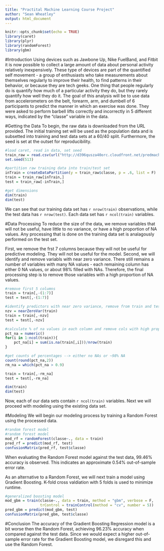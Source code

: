 ```yaml
---
title: "Practital Machine Learning Course Project"
author: "Sean Wheatley"
output: html_document
---
```


```r
knitr::opts_chunk$set(echo = TRUE)
library(caret)
library(plyr)
library(randomForest)
library(gbm)
```

#Introduction
Using devices such as Jawbone Up, Nike FuelBand, and Fitbit it is now possible to collect a large amount of data about personal activity relatively inexpensively. These type of devices are part of the quantified self movement - a group of enthusiasts who take measurements about themselves regularly to improve their health, to find patterns in their behavior, or because they are tech geeks. One thing that people regularly do is quantify how much of a particular activity they do, but they rarely quantify how well they do it. The goal of this analysis will be to use data from accelerometers on the belt, forearm, arm, and dumbell of 6 participants to predict the manner in which an exercise was done. They were asked to perform barbell lifts correctly and incorrectly in 5 different ways, indicated by the "classe" variable in the data.

#Getting the Data
To begin, the raw data is downloaded from the URL provided. The initial training set will be used as the population data and is subsetted into training and test data sets at a 60/40 split. Furthermore, the seed is set at the outset for reproducibility.
```r
#load caret, read in data, set seed
train_raw = read.csv(url("http://d396qusza40orc.cloudfront.net/predmachlearn/pml-training.csv"),na.strings = c("NA", "", "#DIV/0!"))
set.seed(513)

#partition raw training data into train/test set
inTrain = createDataPartition(y = train_raw$classe, p = .6, list = F)
train = train_raw[inTrain,]
test = train_raw[-inTrain,]

#get dimensions
dim(train)
dim(test)
```
We can see that our training data set has `r nrow(train)` observations, while the test data has `r nrow(test)`. Each data set has `r ncol(train)` variables.

#Data Processing
To reduce the size of the data, we remove variables that will not be useful, have little to no variance, or have a high proportion of NA values. Any processing that is done on the training data set is analagously performed on the test set.

First, we remove the frst 7 columns because they will not be useful for predictive modeling. They will not be useful for the model. Second, we will identify and remove variabls with near zero variance.  There still remains a number of variables with many NA values - each remaining column has either 0 NA values, or about 98% filled with NAs.  Therefore, the final processing step is to remove those variables with a high proportion of NA values.
```r
#remove first 5 columns
train = train[,-(1:7)]
test = test[,-(1:7)]

#identify predictors with near zero variance, remove from train and test sets
nzv = nearZeroVar(train)
train = train[,-nzv]
test = test[,-nzv]

#calculate % of na values in each column and remove cols with high proportion
pct_na = numeric()
for(i in 1:ncol(train)){
    pct_na[i] = sum(is.na(train[,i]))/nrow(train)
}

#get counts of percentages --> either no NAs or ~98% NA
count(round(pct_na,2))
rm_na = which(pct_na > 0.9)

train = train[,-rm_na]
test = test[,-rm_na]

dim(train)
dim(test)
```

Now, each of our data sets contain `r ncol(train)` variables. Next we will proceed with modeling using the existing data set. 

#Modeling
We will begin our modeling process by training a Random Forest using the processed data.
```r
#random forest model
#random forest model
mod_rf = randomForest(classe~., data = train)
pred_rf = predict(mod_rf, test)
confusionMatrix(pred_rf, test$classe)
```
When evaluating the Random Forest model against the test data, 99.46% accuracy is observed. This indicates an approximate 0.54% out-of-sample error rate.

As an alternative to a Random Forest, we will next train a model using Gradient Boosting.  K-fold cross valdiation with 5 folds is used to minimize runtime.
```r
#generalized boosting model
mod_gbm = train(classe~., data = train, method = "gbm", verbose = F,
                trControl = trainControl(method = "cv", number = 5))
pred_gbm = predict(mod_gbm, test)
confusionMatrix(pred_gbm, test$classe)
```

#Conclusion
The accuracy of the Gradient Boosting Regression model is a bit worse then the Random Forest, achieving 96.23% accuracy when compared against the test data. Since we would expect a higher out-of-sample error rate for the Gradient Boosting model, we disregard this and use the Random Forest. 

